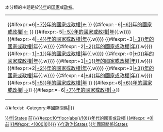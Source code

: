 <includeonly>本分類的主題是於[[{{State establishment category/year|{{{1}}}}}年]]{{{dis}}}的[[国家]]或[[政权]]。

{| class="toccolours" style="text-align: center; margin: auto;"
|<!--
-->{{#ifexpr:{{{1}}}=6|[[:Category:{{State establishment category/year|{{{1}}}-7}}年{{{dis}}}的國家或政權|←]]<nowiki> </nowiki>}}<!--
-->{{#ifexpr:{{{1}}}-6|[[:Category:{{State establishment category/year|{{{1}}}-6}}年{{{dis}}}的國家或政權|←]]<nowiki> </nowiki>}}<!--
-->{{#ifexpr:{{{1}}}-5|[[:Category:{{State establishment category/year|{{{1}}}-5}}年{{{dis}}}的國家或政權|{{State establishment category/year|{{{1}}}-5}}年]]{{.w}}}}<!--
-->{{#ifexpr:{{{1}}}-4|[[:Category:{{State establishment category/year|{{{1}}}-4}}年{{{dis}}}的國家或政權|{{State establishment category/year|{{{1}}}-4}}年]]{{.w}}}}<!--
-->{{#ifexpr:{{{1}}}-3|[[:Category:{{State establishment category/year|{{{1}}}-3}}年{{{dis}}}的國家或政權|{{State establishment category/year|{{{1}}}-3}}年]]{{.w}}}}<!--
-->{{#ifexpr:{{{1}}}-2|[[:Category:{{State establishment category/year|{{{1}}}-2}}年{{{dis}}}的國家或政權|{{State establishment category/year|{{{1}}}-2}}年]]{{.w}}}}<!--
-->{{#ifexpr:{{{1}}}-1|[[:Category:{{State establishment category/year|{{{1}}}-1}}年{{{dis}}}的國家或政權|{{State establishment category/year|{{{1}}}-1}}年]]{{.w}}}}<!--
-->{{#ifexpr:{{{1}}}+0|[[:Category:{{State establishment category/year|{{{1}}}+0}}年{{{dis}}}的國家或政權|{{State establishment category/year|{{{1}}}+0}}年]]{{.w}}}}<!--
-->{{#ifexpr:{{{1}}}+1|[[:Category:{{State establishment category/year|{{{1}}}+1}}年{{{dis}}}的國家或政權|{{State establishment category/year|{{{1}}}+1}}年]]{{.w}}}}<!--
-->{{#ifexpr:{{{1}}}+2|[[:Category:{{State establishment category/year|{{{1}}}+2}}年{{{dis}}}的國家或政權|{{State establishment category/year|{{{1}}}+2}}年]]{{.w}}}}<!--
-->{{#ifexpr:{{{1}}}+3|[[:Category:{{State establishment category/year|{{{1}}}+3}}年{{{dis}}}的國家或政權|{{State establishment category/year|{{{1}}}+3}}年]]{{.w}}}}<!--
-->{{#ifexpr:{{{1}}}+4|[[:Category:{{State establishment category/year|{{{1}}}+4}}年{{{dis}}}的國家或政權|{{State establishment category/year|{{{1}}}+4}}年]]{{.w}}}}<!--
-->{{#ifexpr:{{{1}}}+5|[[:Category:{{State establishment category/year|{{{1}}}+5}}年{{{dis}}}的國家或政權|{{State establishment category/year|{{{1}}}+5}}年]]<nowiki> </nowiki>}}<!--
-->{{#ifexpr:{{{1}}}+6|[[:Category:{{State establishment category/year|{{{1}}}+6}}年{{{dis}}}的國家或政權|→]]}}<!--
-->{{#ifexpr:{{{1}}}=-6|[[:Category:{{State establishment category/year|{{{1}}}+7}}年{{{dis}}}的國家或政權|→]]}}
|}

[[Category:{{State establishment category/year|{{{1}}}}}年{{{dis2}}}|States]]
[[Category:{{#ifexpr:{{{1}}} < 0|前}}{{#expr:10*floor(abs({{{1}}})/10)}}年代{{{dis}}}的國家或政權|{{#ifexpr:{{{1}}} <0|前|{{#ifexpr:{{{1}}} <1000|0{{{1}}}|{{PAGENAME}}}}}}]]
[[Category:{{State establishment category/year|{{{1}}}}}年政治|States]]
{{#ifexist: :Category:{{State establishment category/year|{{{1}}}}}年國際關係|[[Category:{{State establishment category/year|{{{1}}}}}年國際關係|States]]|}}</includeonly><noinclude>

{{Documentation|content=
This subtemplate generates the text, navigation table, and categories for {{tl|State est cat}}.  It should not be used directly.

== 參見 ==
* {{tl|State establishment category/year}}
}}
</noinclude>